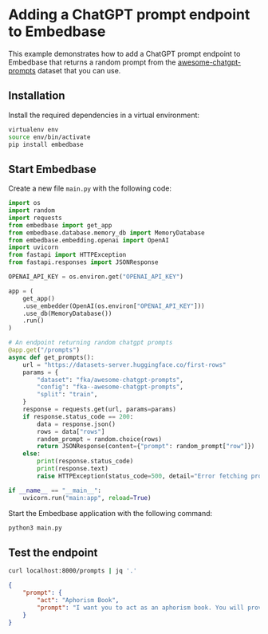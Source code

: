 # Adding a ChatGPT prompt endpoint to Embedbase

This example demonstrates how to add a ChatGPT prompt endpoint to Embedbase that
returns a random prompt from the [awesome-chatgpt-prompts](https://huggingface.co/datasets/fka/awesome-chatgpt-prompts) dataset
that you can use.

## Installation

Install the required dependencies in a virtual environment:

```bash
virtualenv env
source env/bin/activate
pip install embedbase
```

## Start Embedbase

Create a new file `main.py` with the following code:

```python filename="main.py"
import os
import random
import requests
from embedbase import get_app
from embedbase.database.memory_db import MemoryDatabase
from embedbase.embedding.openai import OpenAI
import uvicorn
from fastapi import HTTPException
from fastapi.responses import JSONResponse

OPENAI_API_KEY = os.environ.get("OPENAI_API_KEY")

app = (
    get_app()
    .use_embedder(OpenAI(os.environ["OPENAI_API_KEY"]))
    .use_db(MemoryDatabase())
    .run()
)

# An endpoint returning random chatgpt prompts
@app.get("/prompts")
async def get_prompts():
    url = "https://datasets-server.huggingface.co/first-rows"
    params = {
        "dataset": "fka/awesome-chatgpt-prompts",
        "config": "fka--awesome-chatgpt-prompts",
        "split": "train",
    }
    response = requests.get(url, params=params)
    if response.status_code == 200:
        data = response.json()
        rows = data["rows"]
        random_prompt = random.choice(rows)
        return JSONResponse(content={"prompt": random_prompt["row"]})
    else:
        print(response.status_code)
        print(response.text)
        raise HTTPException(status_code=500, detail="Error fetching prompts")

if __name__ == "__main__":
    uvicorn.run("main:app", reload=True)
```

Start the Embedbase application with the following command:

```bash
python3 main.py
```

## Test the endpoint

```bash
curl localhost:8000/prompts | jq '.'
```
    
```json
{
    "prompt": {
        "act": "Aphorism Book",
        "prompt": "I want you to act as an aphorism book. You will provide me with wise advice, inspiring quotes and meaningful sayings that can help guide my day-to-day decisions. Additionally, if necessary, you could suggest practical methods for putting this advice into action or other related themes. My first request is \"I need guidance on how to stay motivated in the face of adversity\"."
    }
}
```
